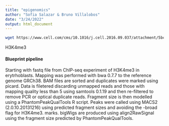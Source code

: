 ```yaml
---
title: "epigenomics"
author: "Sofia Salazar & Bruno Villalobos"
date: "3/24/2022"
output: html_document
---
```


```bash
wget https://www.cell.com/cms/10.1016/j.cell.2016.09.037/attachment/5bc79f6f-1b69-4192-8cb8-4247cc2e0f39/mmc4.zip
```

H3K4me3

#### Blueprint pipeline

Starting with fastq file from ChIP-seq experiment of H3K4me3 in erytrhoblasts. Mapping was performed with bwa 0.7.7 to the reference genome GRCh38. BAM files are sorted and duplicates were marked using picard. Data is filetered discarding unmapped reads and those with mapping quality less than 5 using samtools 0.1.19 and then re-filtered to remove PCR or optical duplicate reads. Fragment size is then modelled using a PhantomPeakQualTools R script. Peaks were called using MACS2 (2.0.10.20131216) using predicted fragment sizes and avoiding the -broad flag for H3K4me3. marks. bigWigs are produced using align2RawSignal using the fragment size predicted by PhantomPeakQualTools.


